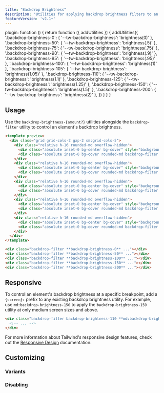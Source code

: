 ```yaml
---
title: "Backdrop Brightness"
description: "Utilities for applying backdrop brightness filters to an element."
featureVersion: 'v2.1+'
---
```



  plugin: function () {
    return function ({ addUtilities }) {
      addUtilities({
        '.backdrop-brightness-0': { '--tw-backdrop-brightness': 'brightness(0)' },
        '.backdrop-brightness-50': { '--tw-backdrop-brightness': 'brightness(.5)' },
        '.backdrop-brightness-75': { '--tw-backdrop-brightness': 'brightness(.75)' },
        '.backdrop-brightness-90': { '--tw-backdrop-brightness': 'brightness(.9)' },
        '.backdrop-brightness-95': { '--tw-backdrop-brightness': 'brightness(.95)' },
        '.backdrop-brightness-100': { '--tw-backdrop-brightness': 'brightness(1)' },
        '.backdrop-brightness-105': { '--tw-backdrop-brightness': 'brightness(1.05)' },
        '.backdrop-brightness-110': { '--tw-backdrop-brightness': 'brightness(1.1)' },
        '.backdrop-brightness-125': { '--tw-backdrop-brightness': 'brightness(1.25)' },
        '.backdrop-brightness-150': { '--tw-backdrop-brightness': 'brightness(1.5)' },
        '.backdrop-brightness-200': { '--tw-backdrop-brightness': 'brightness(2)' },
      })
    }
  }
}

## Usage

Use the `backdrop-brightness-{amount?}` utilities alongside the `backdrop-filter` utility to control an element's backdrop brightness.

```html indigo
<template preview>
  <div class="grid grid-cols-2 gap-2 sm:grid-cols-5">
    <div class="relative h-16 rounded-md overflow-hidden">
      <div class="absolute inset-0 bg-center bg-cover" style="background-image:url('https://images.unsplash.com/photo-1608501821300-4f99e58bba77?ixid=MnwxMjA3fDB8MHxwaG90by1wYWdlfHx8fGVufDB8fHx8&ixlib=rb-1.2.1&auto=format&fit=crop&w=256&q=80&duotone=3730A3,4338CA&duotone-alpha=50');"></div>
      <div class="absolute inset-0 bg-cover rounded-md backdrop-filter backdrop-brightness-0 overflow-hidden"></div>
    </div>
    <div class="relative h-16 rounded-md overflow-hidden">
      <div class="absolute inset-0 bg-center bg-cover" style="background-image:url('https://images.unsplash.com/photo-1608501821300-4f99e58bba77?ixid=MnwxMjA3fDB8MHxwaG90by1wYWdlfHx8fGVufDB8fHx8&ixlib=rb-1.2.1&auto=format&fit=crop&w=256&q=80&duotone=3730A3,4338CA&duotone-alpha=50');"></div>
      <div class="absolute inset-0 bg-cover rounded-md backdrop-filter backdrop-brightness-50 overflow-hidden"></div>
    </div>
    <div class="relative h-16 rounded-md overflow-hidden">
      <div class="absolute inset-0 bg-center bg-cover" style="background-image:url('https://images.unsplash.com/photo-1608501821300-4f99e58bba77?ixid=MnwxMjA3fDB8MHxwaG90by1wYWdlfHx8fGVufDB8fHx8&ixlib=rb-1.2.1&auto=format&fit=crop&w=256&q=80&duotone=3730A3,4338CA&duotone-alpha=50');"></div>
      <div class="absolute inset-0 bg-cover rounded-md backdrop-filter backdrop-brightness-100 overflow-hidden"></div>
    </div>
    <div class="relative h-16 rounded-md overflow-hidden">
      <div class="absolute inset-0 bg-center bg-cover" style="background-image:url('https://images.unsplash.com/photo-1608501821300-4f99e58bba77?ixid=MnwxMjA3fDB8MHxwaG90by1wYWdlfHx8fGVufDB8fHx8&ixlib=rb-1.2.1&auto=format&fit=crop&w=256&q=80&duotone=3730A3,4338CA&duotone-alpha=50');"></div>
      <div class="absolute inset-0 bg-cover rounded-md backdrop-filter backdrop-brightness-150 overflow-hidden"></div>
    </div>
    <div class="relative h-16 rounded-md overflow-hidden">
      <div class="absolute inset-0 bg-center bg-cover" style="background-image:url('https://images.unsplash.com/photo-1608501821300-4f99e58bba77?ixid=MnwxMjA3fDB8MHxwaG90by1wYWdlfHx8fGVufDB8fHx8&ixlib=rb-1.2.1&auto=format&fit=crop&w=256&q=80&duotone=3730A3,4338CA&duotone-alpha=50');"></div>
      <div class="absolute inset-0 bg-cover rounded-md backdrop-filter backdrop-brightness-200 overflow-hidden"></div>
    </div>
  </div>
</template>

<div class="backdrop-filter **backdrop-brightness-0** ..."></div>
<div class="backdrop-filter **backdrop-brightness-50** ..."></div>
<div class="backdrop-filter **backdrop-brightness-100** ..."></div>
<div class="backdrop-filter **backdrop-brightness-150** ..."></div>
<div class="backdrop-filter **backdrop-brightness-200** ..."></div>
```

## Responsive

To control an element's backdrop brightness at a specific breakpoint, add a `{screen}:` prefix to any existing backdrop brightness utility. For example, use `md:backdrop-brightness-150` to apply the `backdrop-brightness-150` utility at only medium screen sizes and above.

```html
<div class="backdrop-filter backdrop-brightness-110 **md:backdrop-brightness-150** ...">
  <!-- ... -->
</div>
```

For more information about Tailwind's responsive design features, check out the [Responsive Design](/docs/responsive-design) documentation.

## Customizing

### Variants

<Variants plugin="backdropBrightness" name="backdrop brightness" />

### Disabling

<Disabling plugin="backdropBrightness" name="backdrop brightness" />
